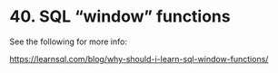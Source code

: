 # <yrChapterNumber>40. </yrChapterNumber> SQL "window" functions

See the following for more info:

<https://learnsql.com/blog/why-should-i-learn-sql-window-functions/>
